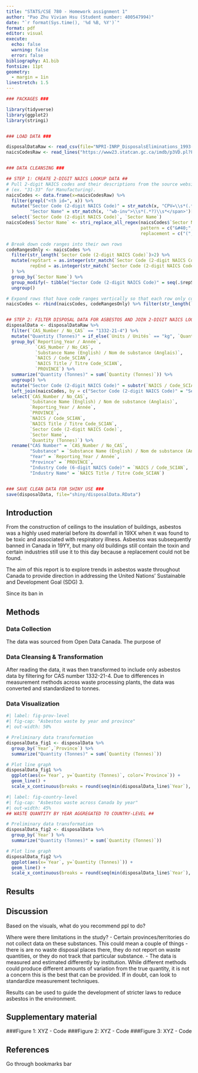 ```yaml
---
title: "STATS/CSE 780 - Homework assignment 1"
author: "Pao Zhu Vivian Hsu (Student number: 400547994)"
date: "`r format(Sys.time(), '%d %B, %Y')`"
format: pdf
editor: visual
execute:
  echo: false
  warning: false
  error: false
bibliography: A1.bib
fontsize: 11pt
geometry: 
  - margin = 1in
linestretch: 1.5
---
```


\newpage

```r
### PACKAGES ###

library(tidyverse)
library(ggplot2)
library(stringi)


### LOAD DATA ###

disposalDataRaw <- read_csv(file="NPRI-INRP_DisposalsEliminations_1993-present.csv", locale=locale(encoding="latin1"))
naicsCodesRaw <- read_lines("https://www23.statcan.gc.ca/imdb/p3VD.pl?Function=getVD&TVD=1369825")


### DATA CLEANSING ###

## STEP 1: CREATE 2-DIGIT NAICS LOOKUP DATA ##
# Pull 2-digit NAICS codes and their descriptions from the source website. If code ranges exist, then keep it is as is
# (ex. "31-33" for Manufacturing).
naicsCodes <- data.frame(x=naicsCodesRaw) %>% 
  filter(grepl("<th id=", x)) %>% 
  mutate("Sector Code (2-digit NAICS Code)" = str_match(x, "CPV=\\s*(.*?)\\s*&")[,2],
         "Sector Name" = str_match(x, '"wb-inv">\\s*(.*?)\\s*</span>')[,2]) %>% 
  select(`Sector Code (2-digit NAICS Code)`, `Sector Name`)
naicsCodes$`Sector Name` <- stri_replace_all_regex(naicsCodes$`Sector Name`,
                                                   pattern = c("&#40;", "&#41;", "&#44;"), 
                                                   replacement = c("(", ")", ","), vectorize = F)

# Break down code ranges into their own rows
codeRangesOnly <- naicsCodes %>% 
  filter(str_length(`Sector Code (2-digit NAICS Code)`)>2) %>% 
  mutate(repStart = as.integer(str_match(`Sector Code (2-digit NAICS Code)`, "([0-9]{2})[-]([0-9]{2})")[,2]),
         repEnd = as.integer(str_match(`Sector Code (2-digit NAICS Code)`, "([0-9]{2})[-]([0-9]{2})")[,3])
  ) %>% 
  group_by(`Sector Name`) %>%
  group_modify(~ tibble("Sector Code (2-digit NAICS Code)" = seq(.$repStart, .$repEnd))) %>%
  ungroup()

# Expand rows that have code ranges vertically so that each row only contains one code
naicsCodes <- rbind(naicsCodes, codeRangesOnly) %>% filter(str_length(`Sector Code (2-digit NAICS Code)`)==2)


## STEP 2: FILTER DISPOSAL DATA FOR ASBESTOS AND JOIN 2-DIGIT NAICS LOOKUP DATA ##
disposalData <- disposalDataRaw %>%
  filter(`CAS_Number / No_CAS` == "1332-21-4") %>% 
  mutate("Quantity (Tonnes)" = if_else(`Units / Unités` == "kg", `Quantity / Quantité`/1000,`Quantity / Quantité`)) %>%
  group_by(`Reporting_Year / Année`,
           `CAS_Number / No_CAS`,
           `Substance Name (English) / Nom de substance (Anglais)`,
           `NAICS / Code_SCIAN`,
           `NAICS Title / Titre Code_SCIAN`,
           `PROVINCE`) %>%
  summarize("Quantity (Tonnes)" = sum(`Quantity (Tonnes)`)) %>%
  ungroup() %>% 
  mutate("Sector Code (2-digit NAICS Code)" = substr(`NAICS / Code_SCIAN`, 1, 2)) %>% 
  left_join(naicsCodes, by = c("Sector Code (2-digit NAICS Code)" = "Sector Code (2-digit NAICS Code)")) %>% 
  select(`CAS_Number / No_CAS`,
         `Substance Name (English) / Nom de substance (Anglais)`,
         `Reporting_Year / Année`,
         `PROVINCE`,
         `NAICS / Code_SCIAN`,
         `NAICS Title / Titre Code_SCIAN`,
         `Sector Code (2-digit NAICS Code)`,
         `Sector Name`,
         `Quantity (Tonnes)`) %>% 
  rename("CAS Number" = `CAS_Number / No_CAS`,
         "Substance" = `Substance Name (English) / Nom de substance (Anglais)`,
         "Year" = `Reporting_Year / Année`,
         "Province" = `PROVINCE`,
         "Industry Code (6-digit NAICS Code)" = `NAICS / Code_SCIAN`,
         "Industry Name" = `NAICS Title / Titre Code_SCIAN`)


### SAVE CLEAN DATA FOR SHINY USE ###
save(disposalData, file="shiny/disposalData.RData")
```


## Introduction

From the construction of ceilings to the insulation of buildings, asbestos was a highly used material before its downfall in 19XX when it was found to be toxic and associated with respiratory illness. Asbestos was subsequently banned in Canada in 19YY, but many old buildings still contain the toxin and certain industries still use it to this day because a replacement could not be found.

The aim of this report is to explore trends in asbestos waste throughout Canada to provide direction in addressing the United Nations' Sustainable and Development Goal (SDG) 3.

Since its ban in

## Methods

### Data Collection

The data was sourced from Open Data Canada. The purpose of

### Data Cleansing & Transformation

After reading the data, it was then transformed to include only asbestos data by filtering for CAS number 1332-21-4. Due to differences in measurement methods across waste processing plants, the data was converted and standardized to tonnes.

### Data Visualization

```r
#| label: fig-prov-level
#| fig-cap: "Asbestos waste by year and province"
#| out-width: 50%

# Preliminary data transformation
disposalData_fig1 <- disposalData %>% 
  group_by(`Year`,`Province`) %>%
  summarize("Quantity (Tonnes)" = sum(`Quantity (Tonnes)`))

# Plot line graph
disposalData_fig1 %>% 
  ggplot(aes(x=`Year`, y=`Quantity (Tonnes)`, color=`Province`)) +
  geom_line() + 
  scale_x_continuous(breaks = round(seq(min(disposalData_line$`Year`), max(disposalData_line$`Year`), by = 4),1))
```

```r
#| label: fig-country-level
#| fig-cap: "Asbestos waste across Canada by year"
#| out-width: 45%
## WASTE QUANTITY BY YEAR AGGREGATED TO COUNTRY-LEVEL ##

# Preliminary data transformation
disposalData_fig2 <- disposalData %>% 
  group_by(`Year`) %>%
  summarize("Quantity (Tonnes)" = sum(`Quantity (Tonnes)`))

# Plot line graph
disposalData_fig2 %>% 
  ggplot(aes(x=`Year`, y=`Quantity (Tonnes)`)) +
  geom_line() +
  scale_x_continuous(breaks = round(seq(min(disposalData_line$`Year`), max(disposalData_line$`Year`), by = 4),1))
```

## Results

## Discussion

Based on the visuals, what do you recommend ppl to do?

Where were there limitations in the study? - Certain provinces/territories do not collect data on these substances. This could mean a couple of things - there is are no waste disposal places there, they do not report on waste quantities, or they do not track that particular substance. - The data is measured and estimated differently by institution. While different methods could produce different amounts of variation from the true quantity, it is not a concern this is the best that can be provided. If in doubt, can look to standardize measurement techniques.

Results can be used to guide the development of stricter laws to reduce asbestos in the environment.

\newpage

## Supplementary material

###Figure 1: XYZ - Code ###Figure 2: XYZ - Code ###Figure 3: XYZ - Code

\newpage

## References

Go through bookmarks bar

